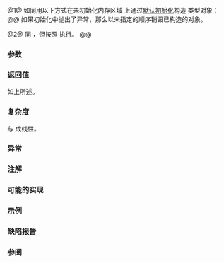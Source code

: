 {{cpp/title|uninitialized_default_construct_n}}
{{cpp/memory/navbar}}
{{dcl begin}}
{{dcl header|memory}}
{{dcla|num=1|since=c++17|constexpr=c++26|
template&lt; class NoThrowForwardIt, class Size &gt;
NoThrowForwardIt uninitialized_default_construct_n
    ( NoThrowForwardIt first, Size count );
}}
{{dcl|num=2|since=c++17|
template&lt; class ExecutionPolicy, class NoThrowForwardIt, class Size &gt;
NoThrowForwardIt uninitialized_default_construct_n
    ( ExecutionPolicy&amp;&amp; policy, NoThrowForwardIt first, Size count );
}}
{{dcl end}}

@1@ 如同用以下方式在未初始化内存区域 {{counted range|first|count}} 上通过[[cpp/language/default initialization|默认初始化]]构造 {{c/core|typename std::iterator_traits&lt;NoThrowForwardIt&gt;::value_type}} 类型对象：
{{box|
{{c/core|1=for (; count &gt; 0; (void)++first, --count)}}&lt;br&gt;
{{nbspt|4}}{{c/core|::new (}}{{rlpi|voidify}}{{c/core|(*first))}}&lt;br&gt;
{{nbspt|8}}{{c/core|typename std::iterator_traits&lt;NoThrowForwardIt&gt;::value_type;}}&lt;br&gt;
{{c/core|return first;}}
}}
@@ 如果初始化中抛出了异常，那么以未指定的顺序销毁已构造的对象。

@2@ 同 {{v|1}}，但按照 {{c|policy}} 执行。
@@ {{cpp/algorithm/parallel overload precondition}}

===参数===
{{par begin}}
{{par|first|要初始化的元素范围的起始}}
{{par|count|要初始化的元素个数}}
{{par exec pol}}
{{par hreq}}
{{par req named|NoThrowForwardIt|ForwardIterator}}
{{par req|通过 {{tt|NoThrowForwardIt}} 合法实例的自增、赋值、比较或间接均不抛出异常。}}
{{par end}}

===返回值===
如上所述。

===复杂度===
与 {{c|count}} 成线性。

===异常===
{{cpp/algorithm/parallel exceptions reporting behavior|singular=yes}}

===注解===
{{feature test macro|__cpp_lib_raw_memory_algorithms|std=C++26|value=202411L|{{c/core|constexpr}} 的 [[cpp/memory#未初始化内存算法|特化的内存算法]], {{vl|1}}}}

===可能的实现===
{{eq fun|1=
template&lt;class NoThrowForwardIt, class Size&gt;
constexpr ForwardIt uninitialized_default_construct_n(NoThrowForwardIt first, Size count)
{
    using T = typename std::iterator_traits&lt;NoThrowForwardIt&gt;::value_type;
    NoThrowForwardIt current = first;
    
    try
    {
        for (; countn &gt; 0; (void) ++current, --count)
            ::new (static_cast&lt;void*&gt;(std::addressof(*current))) T;
        return current;
    }
    catch (...)
    {
        std::destroy(first, current);
        throw;
    }
}
}}

===示例===
{{example
|code=
#include &lt;cstring&gt;
#include &lt;iostream&gt;
#include &lt;memory&gt;
#include &lt;string&gt;

struct S
{
    std::string m{"默认值"};
};

int main()
{
    constexpr int n{3};
    alignas(alignof(S)) unsigned char mem[n * sizeof(S)];
    
    try
    {
        auto first{reinterpret_cast&lt;S*&gt;(mem)};
        auto last = std::uninitialized_default_construct_n(first, n);
        
        for (auto it{first}; it != last; ++it)
            std::cout &lt;&lt; it-&gt;m &lt;&lt; '\n';
        
        std::destroy(first, last);
    }
    catch(...)
    {
        std::cout &lt;&lt; "异常！\n";
    }
    
    // 对于标量类型，uninitialized_default_construct_n
    // 通常不会以零填充未初始化的内存区域。
    int v[]{1, 2, 3, 4};
    const int original[]{1, 2, 3, 4};
    std::uninitialized_default_construct_n(std::begin(v), std::size(v));
    
    // 可能是未定义行为，等待 CWG 1997 得到解决：
    // for (const int i : v)
    //     std::cout &lt;&lt; i &lt;&lt; ' ';
    
    // 结果未指定：
    std::cout &lt;&lt; (std::memcmp(v, original, sizeof(v)) == 0 ? "未修改\n" : "已修改\n");
}
|p=true
|output=
默认值
默认值
默认值
未修改
}}

===缺陷报告===
{{dr list begin}}
{{dr list item|wg=lwg|dr=3870|std=C++20|before=此算法可能在 {{c/core|const}} 存储上创建对象|after=保持禁止}}
{{dr list end}}

===参阅===
{{dsc begin}}
{{dsc inc|cpp/memory/dsc uninitialized_default_construct}}
{{dsc inc|cpp/memory/dsc uninitialized_value_construct_n}}
{{dsc inc|cpp/memory/ranges/dsc uninitialized_default_construct_n}}
{{dsc end}}

{{langlinks|en|es|ja|ru}}